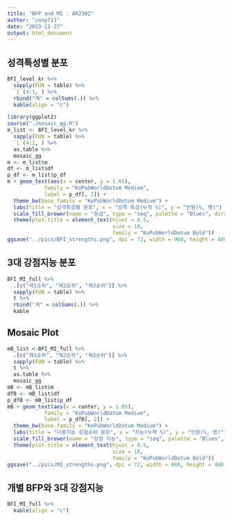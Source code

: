```yaml
---
title: "BFP and MI : AR2302"
author: "coop711"
date: "2023-11-27"
output: html_document
---
```


<!--
### Data Reading

`join()`을 사용하기 위하여 `dplyr` 패키지는 사전에 등록

```r
library(knitr)
library(pander)
library(dplyr)
library(magrittr)
library(extrafont)
panderOptions("table.split.table", Inf)
```
필수 자료 읽어들이기

```r
load("./BFI_MI_report_AR2302.RData")
```
-->

## 성격특성별 분포

```r
BFI_level_kr %>%
  sapply(FUN = table) %>%
  `[`(4:1, ) %>%
  rbind("계" = colSums(.)) %>%
  kable(align = "c")
```

```r
library(ggplot2)
source("./mosaic_gg.R")
m_list <- BFI_level_kr %>%
  sapply(FUN = table) %>%
  `[`(4:1, ) %>% 
  as.table %>%
  mosaic_gg
m <- m_list$m
df <- m_list$df
p_df <- m_list$p_df
m + geom_text(aes(x = center, y = 1.05), 
            family = "KoPubWorldDotum Medium",
            label = p_df[, 2]) +
  theme_bw(base_family = "KoPubWorldDotum Medium") +
  labs(title = "성격특성별 분포", x = "성격 특성(누적 %)", y = "인원(%, 명)") +
  scale_fill_brewer(name = "등급", type = "seq", palette = "Blues", direction = -1) +
  theme(plot.title = element_text(hjust = 0.5, 
                                  size = 18, 
                                  family = "KoPubWorldDotum Bold")) 
ggsave("../pics/BFI_strengths.png", dpi = 72, width = 960, height = 480, units = "px")
```

## 3대 강점지능 분포

```r
BFI_MI_full %>%
  .[c("제1순위", "제2순위", "제3순위")] %>%
  sapply(FUN = table) %>%
  t %>%
  rbind("계" = colSums(.)) %>%
  kable
```

## Mosaic Plot

```r
mB_list <-BFI_MI_full %>%
  .[c("제1순위", "제2순위", "제3순위")] %>%
  sapply(FUN = table) %>%
  t %>% 
  as.table %>%
  mosaic_gg
mB <- mB_list$m
dfB <- mB_list$df
p_dfB <- mB_list$p_df
mB + geom_text(aes(x = center, y = 1.05), 
            family = "KoPubWorldDotum Medium",
            label = p_dfB[, 2]) +
  theme_bw(base_family = "KoPubWorldDotum Medium") +
  labs(title = "다중지능 강점순위 분포", x = "지능(누적 %)", y = "인원(%, 명)") +
  scale_fill_brewer(name = "강점 지능", type = "seq", palette = "Blues", direction = -1) +
  theme(plot.title = element_text(hjust = 0.5, 
                                  size = 18, 
                                  family = "KoPubWorldDotum Bold")) 
ggsave("../pics/MI_strengths.png", dpi = 72, width = 960, height = 480, units = "px")
```

## 개별 BFP와 3대 강점지능

```r
BFI_MI_full %>%
  kable(align = "c")
```
